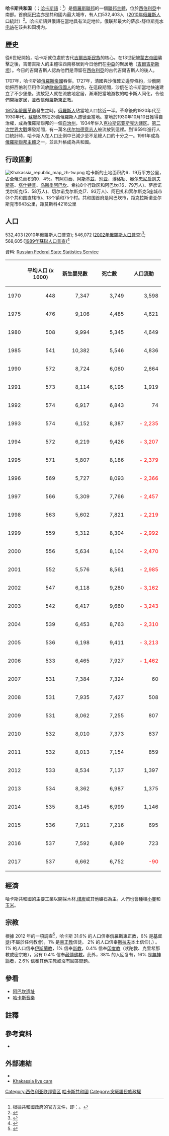{{Infobox Russian federal subject
|name=哈卡斯共和国
|ru_name=Республика Хакасия
|loc_name1=Хакас Республиказы
|loc_lang1=哈卡斯语
|image_map=Map of Russia - Khakassia.svg
|coordinates={{coord|53|30|N|90|00|E|type:adm1st_region:RU|display=inline,title}}
|image_coa=Coat of arms of Khakassia.svg
|coa_caption={{link-ru|哈卡斯共和国国徽|Герб Хакасии|国徽}}
|image_flag=Flag of Khakassia.svg
|flag_caption=[[哈卡斯共和国国旗|国旗]]
|anthem={{link-en|哈卡斯共和国国歌|State Anthem of the Republic of Khakassia}}</small><br /><center>[[File:State_Anthem_of_Khakassia_-_Хакас_гімн.ogg|File:State Anthem of Khakassia - Хакас гімн.ogg]]</center>|anthem_ref=<ref name="Anthem">Law #06-ZRKh</ref>
|holiday
|holiday_ref
|political_status=共和国
|political_status_link=俄罗斯自治共和国
|federal_district=[[西伯利亚联邦管区|西伯利亚联邦管区]]
|economic_region=[[东西伯利亚经济地区|东西伯利亚经济地区]]
|adm_ctr_type=首府
|adm_ctr_name=[[阿巴坎|阿巴坎]]
|adm_ctr_name_ref=<ref name="Capital">Constitution of the Republic of Khakassia, Article 71</ref>
|official_lang_list=[[哈卡斯语|哈卡斯语]]
|official_lang_ref=<ref name="Languages">Constitution of the Republic of Khakassia, Article 69</ref>
|pop_2010census=532403
|pop_2010census_rank=70th
|urban_pop_2010census=67.3%
|rural_pop_2010census=32.7%
|pop_2010census_ref=<ref name="2010Census" />
|pop_density
|pop_density_as_of
|pop_density_ref
|pop_latest=534079
|pop_latest_date=January 2014
|pop_latest_ref=<ref name="2014Est">Republic of Khakassia Territorial Branch of the [[Russian_Federal_State_Statistics_Service|Federal State Statistics Service]]. [http://hakasstat.gks.ru/wps/wcm/connect/rosstat_ts/hakasstat/resources/233a3d0042fb95b796a8b66d1d1cfc75/%D0%9E%D1%86%D0%B5%D0%BD%D0%BA%D0%B0+%D1%87%D0%B8%D1%81%D0%BB%D0%B5%D0%BD%D0%BD%D0%BE%D1%81%D1%82%D0%B8+%D0%BF%D0%BE%D1%81%D1%82%D0%BE%D1%8F%D0%BD%D0%BD%D0%BE%D0%B3%D0%BE+%D0%BD%D0%B0%D1%81%D0%B5%D0%BB%D0%B5%D0%BD%D0%B8%D1%8F+%D0%BD%D0%B0+1+%D1%8F%D0%BD%D0%B2%D0%B0%D1%80%D1%8F+2014+%D0%B3%D0%BE%D0%B4%D0%B0+%D0%B8+%D0%B2+%D1%81%D1%80%D0%B5%D0%B4%D0%BD%D0%B5%D0%BC+%D0%B7%D0%B0+2013+%D0%B3%D0%BE%D0%B4.htm Оценка численности постоянного населения на 1 января 2014 года и в среднем за 2013 год] {{Wayback|url=http://hakasstat.gks.ru/wps/wcm/connect/rosstat_ts/hakasstat/resources/233a3d0042fb95b796a8b66d1d1cfc75/%D0%9E%D1%86%D0%B5%D0%BD%D0%BA%D0%B0+%D1%87%D0%B8%D1%81%D0%BB%D0%B5%D0%BD%D0%BD%D0%BE%D1%81%D1%82%D0%B8+%D0%BF%D0%BE%D1%81%D1%82%D0%BE%D1%8F%D0%BD%D0%BD%D0%BE%D0%B3%D0%BE+%D0%BD%D0%B0%D1%81%D0%B5%D0%BB%D0%B5%D0%BD%D0%B8%D1%8F+%D0%BD%D0%B0+1+%D1%8F%D0%BD%D0%B2%D0%B0%D1%80%D1%8F+2014+%D0%B3%D0%BE%D0%B4%D0%B0+%D0%B8+%D0%B2+%D1%81%D1%80%D0%B5%D0%B4%D0%BD%D0%B5%D0%BC+%D0%B7%D0%B0+2013+%D0%B3%D0%BE%D0%B4.htm |date=20190216094120 }} {{ru icon}}</ref>
|area_km2=61900
|area_km2_rank=46th
|established_date=July 3, 1991
|established_date_ref=<ref name="DateEstablished">Law #1539-I</ref>
|license_plates=19
|ISO=RU-KK
|gov_as_of=June 2012
|leader_title=[[哈卡斯共和国首脑|首脑]]
|leader_title_ref=<ref name="HeadTitle">Constitution of the Republic of Khakassia, Article 88</ref>
|leader_name={{link-en|瓦连京·奥列戈维奇·科诺瓦洛夫|Valentin Konovalov|瓦连京·科诺瓦洛夫}}
|leader_name_ref=<ref name="HeadName">Official website of the Republic of Khakassia. [http://www.r-19.ru/authorities/glava-rh/index.php Viktor Mikhaylovich Zimin] {{Wayback|url=http://www.r-19.ru/authorities/glava-rh/index.php |date=20141125163131 }}, Head of the Republic of Khakassia {{ru icon}}</ref>
|legislature={{link-en|哈卡斯共和国最高议会|Supreme Council of the Republic of Khakassia}}
|legislature_ref=<ref name="Legislature">Constitution of the Republic of Khakassia, Article 72</ref>
|website=http://www.r-19.ru
|website_ref
|date=June 2015
}}
'''哈卡斯共和国'''（{{lang-rus|Респу́блика Хака́сия|Respublika Khakasiya}}；[[哈卡斯語|哈卡斯語]]：{{lang|tut|Хакас Республиказы}}<ref>根據共和國政府的官方文件，即：{{cite web |url=http://www.r-19.ru/mainpage/authority/21/transport/documents/about-work/15558.html |title=ТРАНСПОРТ ПАЗА ЧОЛ ХОНИИНЫҢ МИНИСТЕРСТВОЗЫ '''ХАКАС РЕСПУБЛИКАЗЫ''' (ХАКАСИЯНЫН МИНТРАНЗЫ) |deadurl=yes |archiveurl=https://web.archive.org/web/20130413143122/http://www.r-19.ru/mainpage/authority/21/transport/documents/about-work/15558.html |archivedate=2013-04-13 |accessdate=2013-05-16 }}。</ref>）是[[俄羅斯聯邦|俄羅斯聯邦]]的一個[[俄羅斯聯邦主體|聯邦主體]]，位於[[西伯利亞|西伯利亞]]中南部。首府[[阿巴坎|阿巴坎]]亦是共和國內最大城市，有人口532,403人（[[2010年俄羅斯人口普查|2010年俄羅斯人口統計]]）<ref name="2010Census">{{ru-pop-ref|2010Census}}</ref>。[[哈卡斯語|哈卡斯語]]與俄語在當地具有法定地位。俄联邦最大的[[萨彦-舒申斯克水电站|萨彦-舒申斯克水电站]]在该共和国境内。

==歷史==

從6世紀開始，哈卡斯就位處於古代[[吉爾吉斯人|吉爾吉斯民族]]的核心。在13世紀被[[蒙古帝國|蒙古帝國]]襲擊之後，吉爾吉斯人的主體往西南移居到今日他們在[[中亞|中亞]]的聚居地（[[吉爾吉斯斯坦|吉爾吉斯斯坦]]）。今日的吉爾吉斯人認為他們是滯留在[[西伯利亞|西伯利亞]]的古代吉爾吉斯人的後人。

1707年，哈卡斯被[[俄羅斯帝國|俄羅斯帝國]]吞併。1727年，清國與沙俄確立邊界條約，沙俄開始把西伯利亞用作流放[[俄罗斯人|歐裔俄國人]]的地方。在這段期間，沙俄在哈卡斯當地快速建立了不少堡壘。流放犯人就在流放地定居，漸漸把當地游牧的哈卡斯人同化，令他們開始定居，並改信[[俄羅斯東正教|俄羅斯東正教]]。

[[1917年俄国革命|1917年俄国革命]]發生之時，[[俄羅斯人|俄羅斯人]]佔當地人口接近一半。革命後的1920年代至1930年代，[[蘇聯|蘇聯]]政府把25萬俄羅斯人遷徙至當地。當地於1930年10月10日獲得自治權，成為俄羅斯聯邦的一個[[自治州|自治州]]，1934年併入[[克拉斯诺亚斯克边疆区|克拉斯诺亚斯克边疆区]]。[[第二次世界大戰|第二次世界大戰]]爆發期間，有一萬名[[伏尔加德意志人|伏尔加德意志人]]被流放到這裡。到1959年進行人口統計時，哈卡斯人在人口比例中已減少至不足總人口的十分之一。1991年成為[[俄羅斯聯邦主體|俄羅斯聯邦主體]]之一，並且升格成為共和國。

==行政區劃==
[[File:Khakassia_republic_map_zh-tw.png|right]]
{{Main|哈卡斯共和國行政區劃}}
哈卡斯的土地面积约6．19万平方公里，占全俄总而积的0．4％。有[[阿尔泰区_(哈卡斯共和国)|阿尔泰]]、[[阿斯基茲區|阿斯基兹]]、[[別亞區|别亚]]、[[博格勒區|博格勒]]、[[奥尔忠尼启则夫斯基区|奥尔忠尼启则夫斯基]]、[[塔什特普區|塔什特普]]、[[烏斯季阿巴坎區|乌斯季阿巴坎]]、希拉8个行政区和阿巴坎(16．79万人)、萨彦诺戈尔斯克(5．58万人)、切尔诺戈尔斯克(7．93万人)、阿巴扎和索尔斯克5座城市(3个共和国直辖市)、13个镇和75个村。共和国首府是阿巴坎市，距克拉斯诺亚尔斯克市643公里，距莫斯科4218公里

==人口==
532,403 (2010年俄羅斯人口普查); 546,072 ([[2002年俄羅斯人口普查|2002年俄羅斯人口普查]])<ref>{{Cite web|title=Всероссийская перепись населения 2002 года|url=http://www.perepis2002.ru/ct/doc/1_TOM_01_04.xls|language=ru|access-date=2022-03-09|archive-date=2015-09-24|archive-url=https://web.archive.org/web/20150924071055/http://www.perepis2002.ru/ct/doc/1_TOM_01_04.xls|dead-url=no}}</ref>; 568,605 ([[1989年蘇聯人口普查|1989年蘇聯人口普查]])<ref>{{Cite web|title=Всесоюзная перепись населения 1989 года|url=http://demoscope.ru/weekly/ssp/rus89_reg.php|language=ru|access-date=2022-03-09|archive-date=2015-09-19|archive-url=https://web.archive.org/web/20150919032614/http://demoscope.ru/weekly/ssp/rus89_reg.php|dead-url=no}}</ref> 


資料: [http://www.gks.ru/dbscripts/Cbsd/DBInet.cgi#1 Russian Federal State Statistics Service] {{Wayback|url=http://www.gks.ru/dbscripts/Cbsd/DBInet.cgi#1 |date=20080412011659 }}

{| class="wikitable"
|-
!
! style="width:70pt;" |平均人口 (x 1000)
! style="width:70pt;" |新生嬰兒數
! style="width:70pt;" |死亡數
! style="width:70pt;" |人口流動
|-
| 1970
| style="text-align:right;" | 448
| style="text-align:right;" | 7,347
| style="text-align:right;" | 3,749
| style="text-align:right;" | 3,598
|-
| 1975
| style="text-align:right;" | 476
| style="text-align:right;" | 9,106
| style="text-align:right;" | 4,485
| style="text-align:right;" | 4,621
|-
| 1980
| style="text-align:right;" | 508
| style="text-align:right;" | 9,994
| style="text-align:right;" | 5,345
| style="text-align:right;" | 4,649
|-
| 1985
| style="text-align:right;" | 541
| style="text-align:right;" | 10,382
| style="text-align:right;" | 5,546
| style="text-align:right;" | 4,836
|-
| 1990
| style="text-align:right;" | 572
| style="text-align:right;" | 8,724
| style="text-align:right;" | 6,060
| style="text-align:right;" | 2,664
|-
| 1991
| style="text-align:right;" | 573
| style="text-align:right;" | 8,114
| style="text-align:right;" | 6,195
| style="text-align:right;" | 1,919
|-
| 1992
| style="text-align:right;" | 574
| style="text-align:right;" | 6,917
| style="text-align:right;" | 6,843
| style="text-align:right;" | 74
|-
| 1993
| style="text-align:right;" | 574
| style="text-align:right;" | 6,152
| style="text-align:right;" | 8,387
| style="text-align:right; color:red;" | - 2,235
|-
| 1994
| style="text-align:right;" | 572
| style="text-align:right;" | 6,219
| style="text-align:right;" | 9,426
| style="text-align:right; color:red;" | - 3,207
|-
| 1995
| style="text-align:right;" | 571
| style="text-align:right;" | 5,807
| style="text-align:right;" | 8,186
| style="text-align:right; color:red;" | - 2,379
|-
| 1996
| style="text-align:right;" | 569
| style="text-align:right;" | 5,727
| style="text-align:right;" | 8,093
| style="text-align:right; color:red;" | - 2,366
|-
| 1997
| style="text-align:right;" | 566
| style="text-align:right;" | 5,309
| style="text-align:right;" | 7,766
| style="text-align:right; color:red;" | - 2,457
|-
| 1998
| style="text-align:right;" | 563
| style="text-align:right;" | 5,602
| style="text-align:right;" | 7,821
| style="text-align:right; color:red;" | - 2,219
|-
| 1999
| style="text-align:right;" | 559
| style="text-align:right;" | 5,312
| style="text-align:right;" | 8,304
| style="text-align:right; color:red;" | - 2,992
|-
| 2000
| style="text-align:right;" | 556
| style="text-align:right;" | 5,634
| style="text-align:right;" | 8,104
| style="text-align:right; color:red;" | - 2,470
|-
| 2001
| style="text-align:right;" | 552
| style="text-align:right;" | 5,576
| style="text-align:right;" | 8,561
| style="text-align:right; color:red;" | - 2,985
|-
| 2002
| style="text-align:right;" | 547
| style="text-align:right;" | 6,118
| style="text-align:right;" | 9,280
| style="text-align:right; color:red;" | - 3,162
|-
| 2003
| style="text-align:right;" | 542
| style="text-align:right;" | 6,417
| style="text-align:right;" | 9,660
| style="text-align:right; color:red;" | - 3,243
|-
| 2004
| style="text-align:right;" | 539
| style="text-align:right;" | 6,453
| style="text-align:right;" | 8,763
| style="text-align:right; color:red;" | - 2,310
|-
| 2005
| style="text-align:right;" | 536
| style="text-align:right;" | 6,198
| style="text-align:right;" | 9,411
| style="text-align:right; color:red;" | - 3,213
|-
| 2006
| style="text-align:right;" | 533
| style="text-align:right;" | 6,465
| style="text-align:right;" | 7,927
| style="text-align:right; color:red;" | - 1,462
|-
| 2007
| style="text-align:right;" | 531
| style="text-align:right;" | 7,384
| style="text-align:right;" | 7,324
| style="text-align:right;" | 60
|-
| 2008
| style="text-align:right;" | 531
| style="text-align:right;" | 7,935
| style="text-align:right;" | 7,427
| style="text-align:right;" | 508
|-
| 2009
| style="text-align:right;" | 531
| style="text-align:right;" | 8,062
| style="text-align:right;" | 7,255
| style="text-align:right;" | 807
|-
| 2010
| style="text-align:right;" | 532
| style="text-align:right;" | 8,010
| style="text-align:right;" | 7,373
| style="text-align:right;" | 637
|-
| 2011
| style="text-align:right;" | 532
| style="text-align:right;" | 8,013
| style="text-align:right;" | 7,154
| style="text-align:right;" | 859
|-
| 2012
| style="text-align:right;" | 533
| style="text-align:right;" | 8,534
| style="text-align:right;" | 7,137
| style="text-align:right;" | 1,397
|-
| 2013
| style="text-align:right;" | 534
| style="text-align:right;" | 8,362
| style="text-align:right;" | 6,987
| style="text-align:right;" | 1,375
|-
| 2014
| style="text-align:right;" | 535
| style="text-align:right;" | 8,145
| style="text-align:right;" | 6,999
| style="text-align:right;" | 1,146
|-
| 2015
| style="text-align:right;" | 536
| style="text-align:right;" | 7,911
| style="text-align:right;" | 7,216
| style="text-align:right;" | 695
|-
| 2016
| style="text-align:right;" | 537
| style="text-align:right;" | 7,592
| style="text-align:right;" | 6,869
| style="text-align:right;" | 723
|-
| 2017
| style="text-align:right;" | 537
| style="text-align:right;" | 6,662
| style="text-align:right;" | 6,752
| style="text-align:right; color:red;" | -90
|}

==經濟==

哈卡斯共和國的主要工業以開採木材,[[煤炭|煤炭]]或其他礦石為主。人們也會種植[[小麥|小麥]]和[[玉米|玉米]]。

==宗教==
根據 2012 年的一項調查<ref>{{Cite web|title=Arena Atlas of Religions and Nationalities of the Russian.|url=https://sreda.org/en/arena|language=ru|access-date=2022-03-09|archive-date=2017-12-06|archive-url=https://web.archive.org/web/20171206100344/http://sreda.org/en/arena|dead-url=no}}</ref>，哈卡斯 31.6% 的人口信奉[[俄羅斯東正教|俄羅斯東正教]]，6% 是[[基督徒|基督徒]](不屬於任何教會)，1% 是[[東正教會|東正教]]信徒。 2% 的人口信奉[[斯拉夫人|斯拉夫]]本土信仰({{link-en|Rodnovery|Slavic_Native_Faith}}，{{link-en|Tengrism|KhakasTengism}}) 。1% 的人口信奉[[伊斯兰教|伊斯蘭教]]，1% 信奉[[新教|新教]]，0.4% 信奉[[印度教|印度教]]（吠陀教、克里希那教或密宗教），另有 0.4% 信奉[[藏傳佛教|藏傳佛教]]。此外，38% 的人回复有{{link-en|“靈性”但不信教|Spiritual_but_not_religious|}}，16% 是[[无神论|無神論者]]，2.6% 信奉其他宗教或沒有回答問題。

==參看==
*[[阿巴坎遗址|阿巴坎遗址]]
*[[哈卡斯音樂|哈卡斯音樂]]

==註釋==
{{NoteFoot}}

==參考資料==
{{Reflist}}
*{{Cite Russian law
|ru_entity=Верховный Совет Республики Хакасия
|ru_number=45
|ru_date=25 мая 1995 г.
|ru_title=Конституция Республики Хакасия
|ru_amendment_type=Конституционного закона
|ru_amendment_number=19-ЗРХ
|ru_amendment_date=13 апреля 2007 г
|en_entity=Supreme Council of the Republic of Khakassia
|en_number=45
|en_date=May 25, 1995
|en_title=Constitution of the Republic of Khakassia
|en_amendment_type=Constitutional Law
|en_amendment_number=19-ZRKh
|en_amendment_date=April 13, 2007
}}

==外部連結==
{{Commons category|Khakassia}}
{{wikivoyage|哈卡斯}}

*{{cite web |url=http://www.r-19.ru/ |title=哈卡斯共和國官方網站 |language=ru |accessdate=2013-05-16 |archive-date=2021-01-03 |archive-url=https://web.archive.org/web/20210103001343/https://r-19.ru/ |dead-url=no }}
*[https://archive.is/20110706085151/http://i.khak.asia/cam Khakassia live cam]

{{Rossija}}
{{哈卡斯共和國行政區劃}}
{{Authority control}}

[[Category:西伯利亚联邦管区|Category:西伯利亚联邦管区]]
[[Category:哈卡斯共和國|]]
[[Category:突厥語民族政權|Category:突厥語民族政權]]